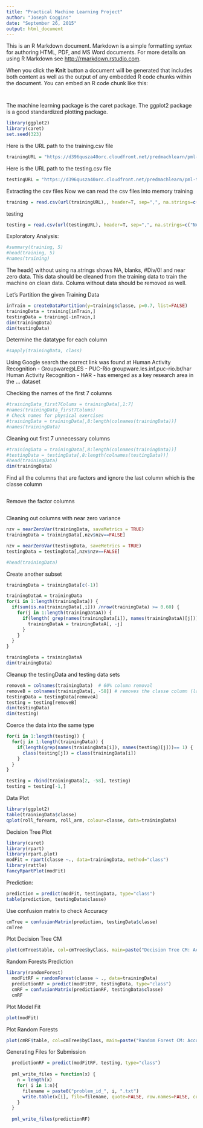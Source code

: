 ```yaml
---
title: "Practical Machine Learning Project"
author: "Joseph Coggins"
date: "September 26, 2015"
output: html_document
---
```


This is an R Markdown document. Markdown is a simple formatting syntax for authoring HTML, PDF, and MS Word documents. For more details on using R Markdown see <http://rmarkdown.rstudio.com>.

When you click the **Knit** button a document will be generated that includes both content as well as the output of any embedded R code chunks within the document. You can embed an R code chunk like this:
```r

```

```r
```
The machine learning package is the caret package. The ggplot2
package is a good standardized plotting package.
```r
library(ggplot2)
library(caret)
set.seed(323)

```
Here is the URL path to the training.csv file
```r
trainingURL = "https://d396qusza40orc.cloudfront.net/predmachlearn/pml-training.csv"
```
Here is the URL path to the testing.csv file
```r
testingURL = "https://d396qusza40orc.cloudfront.net/predmachlearn/pml-testing.csv"
```

Extracting the csv files
Now we can read the csv files into memory
training
```r
training = read.csv(url(trainingURL),, header=T, sep=",", na.strings=c("NA", "#DIV/0!", ""))
```
testing
```r
testing = read.csv(url(testingURL), header=T, sep=",", na.strings=c("NA", "#DIV/0!", "")) 
```
Exploratory Analysis:
```r
#summary(training, 5)
#head(training, 5)
#names(training)
```
The head() without using na.strings shows NA, blanks, #Div/0! and near zero data.
This data should be cleaned from the training data
to train the machine on clean data. Colums without
data should be removed as well.



Let's Partition the given Training Data
```r
inTrain = createDataPartition(y=training$classe, p=0.7, list=FALSE)
trainingData = training[inTrain,]
testingData = training[-inTrain,]
dim(trainingData)
dim(testingData)
```

Determine the datatype for each column
```r
#sapply(trainingData, class)

```
Using Google search the correct link was found at
Human Activity Recognition - Groupware@LES - PUC-Rio
groupware.les.inf.puc-rio.br/har
Human Activity Recognition - HAR - has emerged as a key research area in the ... dataset 

Checking the names of the first 7 columns
```r
#trainingData_first7Colums = trainingData[,1:7]
#names(trainingData_first7Colums)
# Check names for physical exercises
#trainingData = trainingData[,8:length(colnames(trainingData))]
#names(trainingData)
```
Cleaning out first 7 unnecessary columns
```r
#trainingData = trainingData[,8:length(colnames(trainingData))]
#testingData = testingData[,8:length(colnames(testingData))]
#head(trainingData)
dim(trainingData)
```

Find all the columns that are factors and ignore the last column
which is the classe column
```r

```

Remove the factor columns
```r

```




Cleaning out columns with near zero variance
```r
nzv = nearZeroVar(trainingData, saveMetrics = TRUE)
trainingData = trainingData[,nzv$nzv==FALSE]

nzv = nearZeroVar(testingData, saveMetrics = TRUE)
testingData = testingData[,nzv$nzv==FALSE]

#head(trainingData)
```
Create another subset
```r
trainingData = trainingData[c(-1)]

trainingDataA = trainingData
for(i in 1:length(trainingData)) {
  if(sum(is.na(trainingData[,i])) /nrow(trainingData) >= 0.60) {
    for(j in 1:length(trainingDataA)) {
      if(length( grep(names(trainingData[i]), names(trainingDataA)[j])) == 1){
        trainingDataA = trainingDataA[, -j]
      }
    }
  }
}

trainingData = trainingDataA
dim(trainingData)
```

Cleanup the testingData and testing data sets
```r
removeA = colnames(trainingData)  # 60% column removal
removeB = colnames(trainingData[, -58]) # removes the classe column (last column)
testingData = testingData[removeA]
testing = testing[removeB]
dim(testingData)
dim(testing)
```

Coerce the data into the same type
```r
for(i in 1:length(testing)) {
  for(j in 1:length(trainingData)) {
    if(length(grep(names(trainingData[i]), names(testing)[j]))== 1) {
      class(testing[j]) = class(trainingData[i])
    }
  }
}

testing = rbind(trainingData[2, -58], testing)
testing = testing[-1,]
```

Data Plot
```r
library(ggplot2)
table(trainingData$classe)
qplot(roll_forearm, roll_arm, colour=classe, data=trainingData)

```

Decision Tree Plot
```r
library(caret)
library(rpart)
library(rpart.plot)
modFit = rpart(classe ~., data=trainingData, method="class")
library(rattle)
fancyRpartPlot(modFit)

```

Prediction:
```r
prediction = predict(modFit, testingData, type="class")
table(prediction, testingData$classe)
```

Use confusion matrix to check Accuracy
```r
cmTree = confusionMatrix(prediction, testingData$classe)
cmTree
```

Plot Decision Tree CM
```r
plot(cmTree$table, col=cmTree$byClass, main=paste("Decision Tree CM: Accuracy = ", round( cmTree$overall['Accuracy'], 2)))
```

Random Forests Prediction
```r
library(randomForest)
  modFitRF = randomForest(classe ~ ., data=trainingData)
  predictionRF = predict(modFitRF, testingData, type="class")
  cmRF = confusionMatrix(predictionRF, testingData$classe)
  cmRF
```
Plot Model Fit
```r
plot(modFit)
```
Plot Random Forests
```r
plot(cmRF$table, col=cmTree$byClass, main=paste("Random Forest CM: Accuracy = ", round( cmRF$overall['Accuracy'], 2)))
```

Generating Files for Submission
```r
  predictionRF = predict(modFitRF, testing, type="class")
  
  pml_write_files = function(x) {
    n = length(x)
    for( i in 1:n){
      filename = paste0("problem_id_", i, ".txt")
      write.table(x[i], file=filename, quote=FALSE, row.names=FALSE, col.names=FALSE)
    }
  }
  
  pml_write_files(predictionRF)

```
